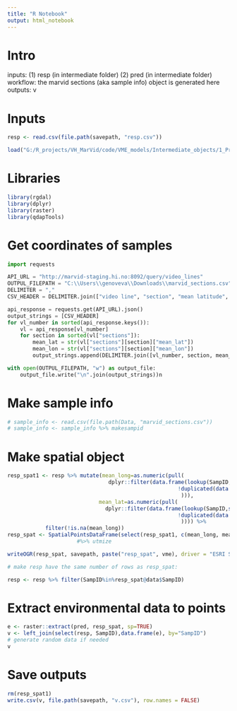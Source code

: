 ```yaml
---
title: "R Notebook"
output: html_notebook
---
```


# Intro

inputs: (1) resp (in intermediate folder) (2) pred (in intermediate folder)
workflow: the marvid sections (aka sample info) object is generated here
outputs: v

# Inputs
```r
resp <- read.csv(file.path(savepath, "resp.csv"))

load("G:/R_projects/VH_MarVid/code/VME_models/Intermediate_objects/1_Predictors_out.RData")

```

# Libraries
```r
library(rgdal)
library(dplyr)
library(raster)
library(qdapTools)
```

# Get coordinates of samples
```python
import requests

API_URL = "http://marvid-staging.hi.no:8092/query/video_lines"
OUTPUL_FILEPATH = "C:\\Users\\genoveva\\Downloads\\marvid_sections.csv"
DELIMITER = ","
CSV_HEADER = DELIMITER.join(["video line", "section", "mean latitude", "mean longitude"])

api_response = requests.get(API_URL).json() 
output_strings = [CSV_HEADER] 
for vl_number in sorted(api_response.keys()):
    vl = api_response[vl_number]
    for section in sorted(vl["sections"]):
        mean_lat = str(vl["sections"][section]["mean_lat"])
        mean_lon = str(vl["sections"][section]["mean_lon"])
        output_strings.append(DELIMITER.join([vl_number, section, mean_lat, mean_lon]))

with open(OUTPUL_FILEPATH, "w") as output_file:
    output_file.write("\n".join(output_strings))n
```


# Make sample info
```r
# sample_info <- read.csv(file.path(Data, "marvid_sections.csv"))
# sample_info <- sample_info %>% makesampid
```

# Make spatial object
```r
resp_spat1 <- resp %>% mutate(mean_long=as.numeric(pull(
                                dplyr::filter(data.frame(lookup(SampID,select(sample_info, c(SampID, mean.longitude)), missing = NULL)), 
                                                      !duplicated(data.frame(qdapTools::lookup(SampID,select(sample_info, c(SampID, mean.longitude)), missing = NULL)))
                                                       ))),
                             mean_lat=as.numeric(pull(
                               dplyr::filter(data.frame(lookup(SampID,select(sample_info, c(SampID, mean.latitude)), missing = NULL)), 
                                                      !duplicated(data.frame(qdapTools::lookup(SampID,select(sample_info, c(SampID, mean.latitude)), missing = NULL)))
                                                       )))) %>%
            filter(!is.na(mean_long))
resp_spat <- SpatialPointsDataFrame(select(resp_spat1, c(mean_long, mean_lat)), select(resp_spat1, c(SampID,tot_rich, tot_dens, vmeind_density)))  
                      #%>% utmize

writeOGR(resp_spat, savepath, paste("resp_spat", vme), driver = "ESRI Shapefile", overwrite_layer = TRUE)

# make resp have the same number of rows as resp_spat:

resp <- resp %>% filter(SampID%in%resp_spat@data$SampID)
```


# Extract environmental data to points
```r
e <- raster::extract(pred, resp_spat, sp=TRUE)
v <- left_join(select(resp, SampID),data.frame(e), by="SampID")
# generate random data if needed
v
```

# Save outputs
```r
rm(resp_spat1)
write.csv(v, file.path(savepath, "v.csv"), row.names = FALSE)
```
